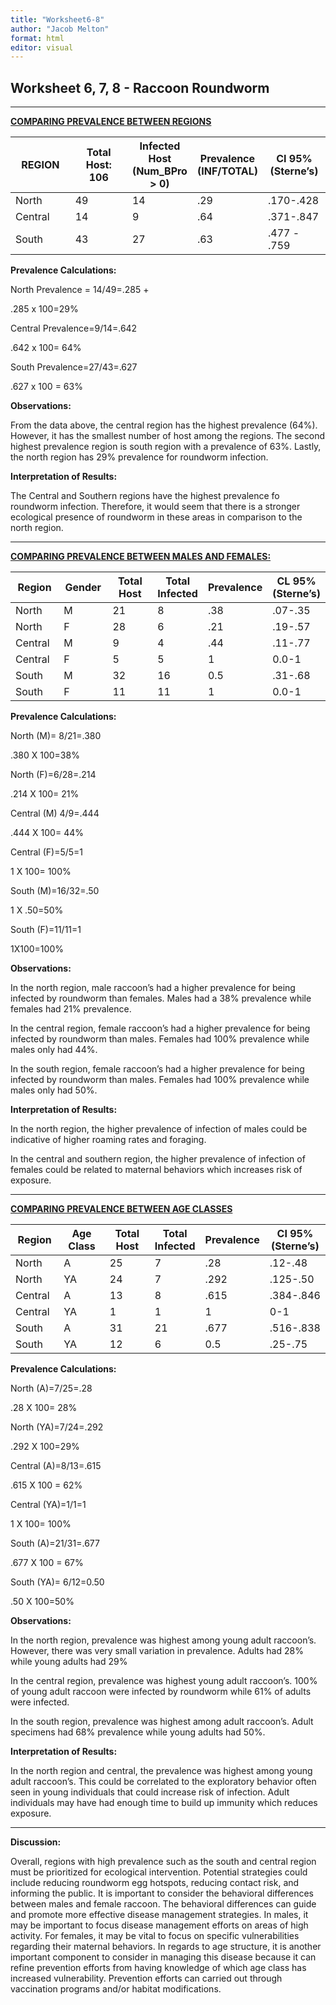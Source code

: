 ---
title: "Worksheet6-8"
author: "Jacob Melton"
format: html
editor: visual
---

## Worksheet 6, 7, 8 - Raccoon Roundworm

------------------------------------------------------------------------

[**COMPARING PREVALENCE BETWEEN REGIONS**]{.underline}

| REGION | Total Host: 106 | Infected Host (Num_BPro \> 0) | Prevalence (INF/TOTAL) | CI 95% (Sterne's) |
|----|----|----|----|----|
| North | 49 | 14 | .29 | .170-.428 |
| Central | 14 | 9 | .64 | .371-.847 |
| South | 43 | 27 | .63 | .477 - .759 |

**Prevalence Calculations:**

North Prevalence = 14/49=.285 +

.285 x 100=29%

Central Prevalence=9/14=.642

.642 x 100= 64%

South Prevalence=27/43=.627

.627 x 100 = 63%

**Observations:**

From the data above, the central region has the highest prevalence (64%). However, it has the smallest number of host among the regions. The second highest prevalence region is south region with a prevalence of 63%. Lastly, the north region has 29% prevalence for roundworm infection.

**Interpretation of Results:**

The Central and Southern regions have the highest prevalence fo roundworm infection. Therefore, it would seem that there is a stronger ecological presence of roundworm in these areas in comparison to the north region.

------------------------------------------------------------------------

[**COMPARING PREVALENCE BETWEEN MALES AND FEMALES:**]{.underline}

| Region  | Gender | Total Host  | Total Infected | Prevalence  | CL 95% (Sterne's) |
|------------|------------|------------|------------|--------------|------------|
| North   | M      | 21          | 8              | .38         | .07-.35           |
| North   | F      | 28          | 6              | .21         | .19-.57           |
| Central | M      | 9           | 4              | .44         | .11-.77           |
| Central | F      | 5           | 5              | 1           | 0.0-1             |
| South   | M      | 32          | 16             | 0.5         | .31-.68           |
| South   | F      | 11          | 11             | 1           | 0.0-1             |

**Prevalence Calculations:**

North (M)= 8/21=.380

.380 X 100=38%

North (F)=6/28=.214

.214 X 100= 21%

Central (M) 4/9=.444

.444 X 100= 44%

Central (F)=5/5=1

1 X 100= 100%

South (M)=16/32=.50

1 X .50=50%

South (F)=11/11=1

1X100=100%

**Observations:**

In the north region, male raccoon's had a higher prevalence for being infected by roundworm than females. Males had a 38% prevalence while females had 21% prevalence.

In the central region, female raccoon's had a higher prevalence for being infected by roundworm than males. Females had 100% prevalence while males only had 44%.

In the south region, female raccoon's had a higher prevalence for being infected by roundworm than males. Females had 100% prevalence while males only had 50%.

**Interpretation of Results:**

In the north region, the higher prevalence of infection of males could be indicative of higher roaming rates and foraging.

In the central and southern region, the higher prevalence of infection of females could be related to maternal behaviors which increases risk of exposure.

------------------------------------------------------------------------

[**COMPARING PREVALENCE BETWEEN AGE CLASSES**]{.underline}

| Region   | Age Class | Total Host  | Total Infected | Prevalence | CI 95% (Sterne's) |
|------------|------------|------------|------------|--------------|------------|
| North    | A         | 25          | 7              | .28        | .12-.48           |
| North    | YA        | 24          | 7              | .292       | .125-.50          |
| Central  | A         | 13          | 8              | .615       | .384-.846         |
| Central  | YA        | 1           | 1              | 1          | 0-1               |
| South    | A         | 31          | 21             | .677       | .516-.838         |
| South    | YA        | 12          | 6              | 0.5        | .25-.75           |

**Prevalence Calculations:**

North (A)=7/25=.28

.28 X 100= 28%

North (YA)=7/24=.292

.292 X 100=29%

Central (A)=8/13=.615

.615 X 100 = 62%

Central (YA)=1/1=1

1 X 100= 100%

South (A)=21/31=.677

.677 X 100 = 67%

South (YA)= 6/12=0.50

.50 X 100=50%

**Observations:**

In the north region, prevalence was highest among young adult raccoon's. However, there was very small variation in prevalence. Adults had 28% while young adults had 29%

In the central region, prevalence was highest young adult raccoon's. 100% of young adult raccoon were infected by roundworm while 61% of adults were infected.

In the south region, prevalence was highest among adult raccoon's. Adult specimens had 68% prevalence while young adults had 50%.

**Interpretation of Results:**

In the north region and central, the prevalence was highest among young adult raccoon's. This could be correlated to the exploratory behavior often seen in young individuals that could increase risk of infection. Adult individuals may have had enough time to build up immunity which reduces exposure.

------------------------------------------------------------------------

**Discussion:**

Overall, regions with high prevalence such as the south and central region must be prioritized for ecological intervention. Potential strategies could include reducing roundworm egg hotspots, reducing contact risk, and informing the public. It is important to consider the behavioral differences between males and female raccoon. The behavioral differences can guide and promote more effective disease management strategies. In males, it may be important to focus disease management efforts on areas of high activity. For females, it may be vital to focus on specific vulnerabilities regarding their maternal behaviors. In regards to age structure, it is another important component to consider in managing this disease because it can refine prevention efforts from having knowledge of which age class has increased vulnerability. Prevention efforts can carried out through vaccination programs and/or habitat modifications.
